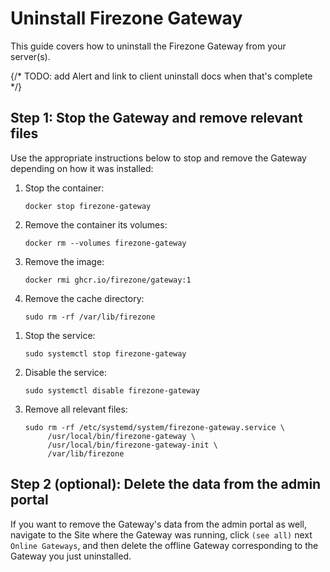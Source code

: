 
# Uninstall Firezone Gateway

This guide covers how to uninstall the Firezone Gateway from your server(s).

{/* TODO: add Alert and link to client uninstall docs when that's complete */}

## Step 1: Stop the Gateway and remove relevant files

Use the appropriate instructions below to stop and remove the Gateway depending
on how it was installed:

<TabsGroup>
<TabsItem title="Docker" active>

1. Stop the container:

   ```
   docker stop firezone-gateway
   ```

1. Remove the container its volumes:

   ```
   docker rm --volumes firezone-gateway
   ```

1. Remove the image:

   ```
   docker rmi ghcr.io/firezone/gateway:1
   ```

1. Remove the cache directory:

   ```
   sudo rm -rf /var/lib/firezone
   ```

</TabsItem>
<TabsItem title="systemd">

1. Stop the service:

   ```
   sudo systemctl stop firezone-gateway
   ```

1. Disable the service:

   ```
   sudo systemctl disable firezone-gateway
   ```

1. Remove all relevant files:

   ```
   sudo rm -rf /etc/systemd/system/firezone-gateway.service \
        /usr/local/bin/firezone-gateway \
        /usr/local/bin/firezone-gateway-init \
        /var/lib/firezone
   ```

</TabsItem>
</TabsGroup>

## Step 2 (optional): Delete the data from the admin portal

If you want to remove the Gateway's data from the admin portal as well, navigate
to the Site where the Gateway was running, click `(see all)` next
`Online Gateways`, and then delete the offline Gateway corresponding to the
Gateway you just uninstalled.

<SupportOptions />
